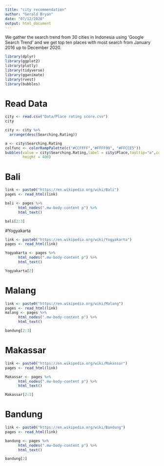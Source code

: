 ```yaml
---
title: "city recommendation"
author: "Gerald Bryan"
date: "07/12/2020"
output: html_document
---
```


We gather the search trend from 30 cities in Indonesia using 'Google Search Trend' and we get top ten places with most search from January 2016 up to December 2020.

```r
library(dplyr)
library(ggplot2)
library(plotly)
library(tidyverse)
library(gganimate)
library(rvest)
library(bubbles)
```

# Read Data
```r
city <- read.csv("Data/Place rating score.csv")
city
```
```r
city <- city %>%
  arrange(desc(Searching.Rating))
```

```r
a <- city$Searching.Rating
colfunc <- colorRampPalette(c("#CCFFFF","#FFFF99", "#FFCCE5"))
bubbles(value = city$Searching.Rating,label = city$Place,tooltip="a",color = colfunc(10),
        height = 400)
```

# Bali

```r
link <- paste0("https://en.wikipedia.org/wiki/Bali")
pages <- read_html(link)

bali <- pages %>% 
      html_nodes(".mw-body-content p") %>%
      html_text()

bali[2:3]
```

#Yogyakarta

```r
link <- paste0("https://en.wikipedia.org/wiki/Yogyakarta")
pages <- read_html(link)

Yogyakarta <- pages %>% 
      html_nodes(".mw-body-content p") %>%
      html_text()

Yogyakarta[2]
```

# Malang

```r
link <- paste0("https://en.wikipedia.org/wiki/Malang")
pages <- read_html(link)
malang <- pages %>% 
      html_nodes(".mw-body-content p") %>%
      html_text()

bandung[2:3]
```

# Makassar

```r
link <- paste0("https://en.wikipedia.org/wiki/Makassar")
pages <- read_html(link)

Makassar <- pages %>% 
      html_nodes(".mw-body-content p") %>%
      html_text()

Makassar[2:3]
```

# Bandung

```r
link <- paste0("https://en.wikipedia.org/wiki/Bandung")
pages <- read_html(link)

bandung <- pages %>% 
      html_nodes(".mw-body-content p") %>%
      html_text()

bandung[2]
```


